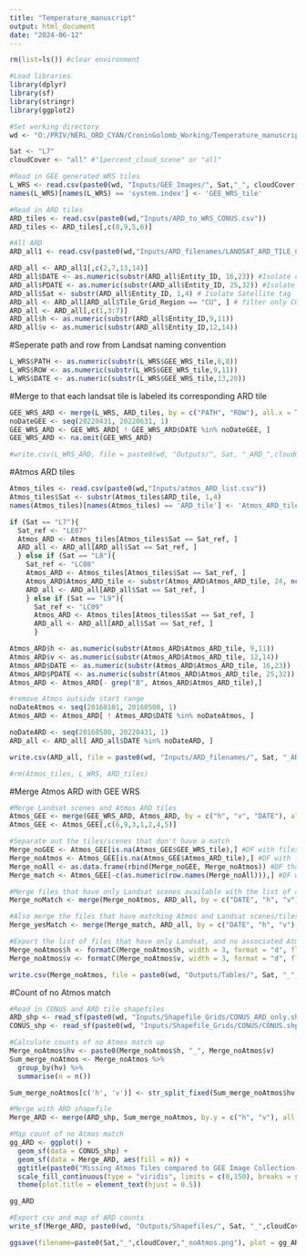 ```yaml
---
title: "Temperature_manuscript"
output: html_document
date: "2024-06-12"
---
```


```r
rm(list=ls()) #clear environment

#Load libraries
library(dplyr)
library(sf)
library(stringr)
library(ggplot2)

#Set working directory
wd <- "O:/PRIV/NERL_ORD_CYAN/CroninGolomb_Working/Temperature_manuscript_qaqc/"

Sat <- "L7"
cloudCover <- "all" #"1percent_cloud_scene" or "all"

#Read in GEE generated WRS tiles
L_WRS <- read.csv(paste0(wd, "Inputs/GEE_Images/", Sat,"_", cloudCover,"_images.csv"))
names(L_WRS)[names(L_WRS) == 'system.index'] <- 'GEE_WRS_tile'

#Read in ARD tiles
ARD_tiles <- read.csv(paste0(wd,"Inputs/ARD_to_WRS_CONUS.csv"))
ARD_tiles <- ARD_tiles[,c(8,9,5,6)]

#All ARD
ARD_all1 <- read.csv(paste0(wd,"Inputs/ARD_filenames/LANDSAT_ARD_TILE_C2.csv")) #found at https://www.usgs.gov/landsat-missions/bulk-metadata-service
```

```r
ARD_all <- ARD_all1[,c(2,7,13,14)]
ARD_all$DATE <- as.numeric(substr(ARD_all$Entity_ID, 16,23)) #Isolate collection date
ARD_all$PDATE <- as.numeric(substr(ARD_all$Entity_ID, 25,32)) #Isolate collection date
ARD_all$Sat <- substr(ARD_all$Entity_ID, 1,4) # Isolate Satellite tag
ARD_all <- ARD_all[ARD_all$Tile_Grid_Region == "CU", ] # filter only CONUS
ARD_all <- ARD_all[,c(1,3:7)]
ARD_all$h <- as.numeric(substr(ARD_all$Entity_ID,9,11))
ARD_all$v <- as.numeric(substr(ARD_all$Entity_ID,12,14))
```

#Seperate path and row from Landsat naming convention
```r
L_WRS$PATH <- as.numeric(substr(L_WRS$GEE_WRS_tile,6,8))
L_WRS$ROW <- as.numeric(substr(L_WRS$GEE_WRS_tile,9,11))
L_WRS$DATE <- as.numeric(substr(L_WRS$GEE_WRS_tile,13,20))
```

#Merge to that each landsat tile is labeled its corresponding ARD tile
```r
GEE_WRS_ARD <- merge(L_WRS, ARD_tiles, by = c("PATH", "ROW"), all.x = TRUE)
noDateGEE <- seq(20220431, 20220631, 1)
GEE_WRS_ARD <- GEE_WRS_ARD[ ! GEE_WRS_ARD$DATE %in% noDateGEE, ]
GEE_WRS_ARD <- na.omit(GEE_WRS_ARD)

#write.csv(L_WRS_ARD, file = paste0(wd, "Outputs/", Sat, "_ARD_",cloudCover,"_images.csv"), row.names = F)
```

#Atmos ARD tiles
```r
Atmos_tiles <- read.csv(paste0(wd,"Inputs/atmos_ARD_list.csv"))
Atmos_tiles$Sat <- substr(Atmos_tiles$ARD_tile, 1,4)
names(Atmos_tiles)[names(Atmos_tiles) == 'ARD_tile'] <- 'Atmos_ARD_tile'

if (Sat == "L7"){
  Sat_ref <- "LE07"
  Atmos_ARD <- Atmos_tiles[Atmos_tiles$Sat == Sat_ref, ]
  ARD_all <- ARD_all[ARD_all$Sat == Sat_ref, ]
  } else if (Sat == "L8"){
    Sat_ref <- "LC08"
    Atmos_ARD <- Atmos_tiles[Atmos_tiles$Sat == Sat_ref, ]
    Atmos_ARD$Atmos_ARD_tile <- substr(Atmos_ARD$Atmos_ARD_tile, 24, nchar(Atmos_ARD$Atmos_ARD_tile) )
    ARD_all <- ARD_all[ARD_all$Sat == Sat_ref, ]
    } else if (Sat == "L9"){
      Sat_ref <- "LC09"
      Atmos_ARD <- Atmos_tiles[Atmos_tiles$Sat == Sat_ref, ]
      ARD_all <- ARD_all[ARD_all$Sat == Sat_ref, ]
      }

Atmos_ARD$h <- as.numeric(substr(Atmos_ARD$Atmos_ARD_tile, 9,11))
Atmos_ARD$v <- as.numeric(substr(Atmos_ARD$Atmos_ARD_tile, 12,14))
Atmos_ARD$DATE <- as.numeric(substr(Atmos_ARD$Atmos_ARD_tile, 16,23))
Atmos_ARD$PDATE <- as.numeric(substr(Atmos_ARD$Atmos_ARD_tile, 25,32))
Atmos_ARD <- Atmos_ARD[- grep("B", Atmos_ARD$Atmos_ARD_tile),]

#remove Atmos outside start range
noDateAtmos <- seq(20160101, 20160500, 1)
Atmos_ARD <- Atmos_ARD[ ! Atmos_ARD$DATE %in% noDateAtmos, ]

noDateARD <- seq(20160500, 20220431, 1)
ARD_all <- ARD_all[ ARD_all$DATE %in% noDateARD, ]

write.csv(ARD_all, file = paste0(wd, "Inputs/ARD_filenames/", Sat, "_ARD_all.csv"), row.names = F)

#rm(Atmos_tiles, L_WRS, ARD_tiles)
```

#Merge Atmos ARD with GEE WRS
```r
#Merge Landsat scenes and Atmos ARD tiles
Atmos_GEE <- merge(GEE_WRS_ARD, Atmos_ARD, by = c("h", "v", "DATE"), all = T)
Atmos_GEE <- Atmos_GEE[,c(6,9,3,1,2,4,5)]

#Separate out the tiles/scenes that don't have a match
Merge_noGEE <- Atmos_GEE[is.na(Atmos_GEE$GEE_WRS_tile),] #DF with files that have only Atmos, and no associated Landsat
Merge_noAtmos <- Atmos_GEE[is.na(Atmos_GEE$Atmos_ARD_tile),] #DF with files that have only Landsat, and no associated Atmos, which is the one we care about
Merge_noAll <- as.data.frame(rbind(Merge_noGEE, Merge_noAtmos)) #DF that combines the above two DFs
Merge_match <- Atmos_GEE[-c(as.numeric(row.names(Merge_noAll))),] #DF with files that have both ARD and Landsat

#Merge files that have only Landsat scenes available with the list of all of the available ARD tiles, to figure out which ARD tiles didn't download. 
Merge_noMatch <- merge(Merge_noAtmos, ARD_all, by = c("DATE", "h", "v"))

#Also merge the files that have matching Atmos and Landsat scenes/tiles with the list of all available ARD tiles
Merge_yesMatch <- merge(Merge_match, ARD_all, by = c("DATE", "h", "v"), all = F)

#Export the list of files that have only Landsat, and no associated Atmos
Merge_noAtmos$h <- formatC(Merge_noAtmos$h, width = 3, format = "d", flag = "0")
Merge_noAtmos$v <- formatC(Merge_noAtmos$v, width = 3, format = "d", flag = "0")

write.csv(Merge_noAtmos, file = paste0(wd, "Outputs/Tables/", Sat, "_",cloudCover,"_noAtmos.csv"), row.names = F)
```

#Count of no Atmos match
```r
#Read in CONUS and ARD tile shapefiles
ARD_shp <- read_sf(paste0(wd, "Inputs/Shapefile_Grids/CONUS_ARD_only.shp"))
CONUS_shp <- read_sf(paste0(wd, "Inputs/Shapefile_Grids/CONUS/CONUS.shp"))

#Calculate counts of no Atmos match up
Merge_noAtmos$hv <- paste0(Merge_noAtmos$h, "_", Merge_noAtmos$v)
Sum_merge_noAtmos <- Merge_noAtmos %>% 
  group_by(hv) %>% 
  summarise(n = n())

Sum_merge_noAtmos[c('h', 'v')] <- str_split_fixed(Sum_merge_noAtmos$hv, '_', 2)

#Merge with ARD shapefile
Merge_ARD <- merge(ARD_shp, Sum_merge_noAtmos, by.y = c("h", "v"), all.y = T)

#Map count of no Atmos match
gg_ARD <- ggplot() +
  geom_sf(data = CONUS_shp) +
  geom_sf(data = Merge_ARD, aes(fill = n)) +
  ggtitle(paste0("Missing Atmos Tiles compared to GEE Image Collection for ",Sat)) +
  scale_fill_continuous(type = "viridis", limits = c(0,150), breaks = seq(0,150,50)) +
  theme(plot.title = element_text(hjust = 0.5))

gg_ARD

#Export csv and map of ARD counts
write_sf(Merge_ARD, paste0(wd, "Outputs/Shapefiles/", Sat, "_",cloudCover,"_noAtmos.shp"))

ggsave(filename=paste0(Sat,"_",cloudCover,"_noAtmos.png"), plot = gg_ARD, device = "png", path = paste0(wd, "Outputs/Figures"), width = 6, height = 5, dpi = 300, units = "in")
```